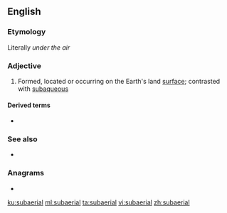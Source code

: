 ==English==

===Etymology===
Literally ''under the air''

===Adjective===
{{wikipedia}}
{{en-adj|-}}

# {{lb|en|geology}} Formed, located or occurring on the Earth's land [[surface]]; contrasted with [[subaqueous]]

====Derived terms====
* {{l|en|subaerially}}

===See also===
* {{l|en|submarine}}

===Anagrams===
* {{l|en|abelisaur}}

[[ku:subaerial]]
[[ml:subaerial]]
[[ta:subaerial]]
[[vi:subaerial]]
[[zh:subaerial]]